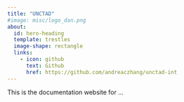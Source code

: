 ```yaml
---
title: "UNCTAD"
#image: misc/logo_dan.png
about:
  id: hero-heading
  template: trestles
  image-shape: rectangle
  links:
    - icon: github
      text: Github
      href: https://github.com/andreaczhang/unctad-int
---
```


::: {#hero-heading}

This is the documentation website for ...
:::
